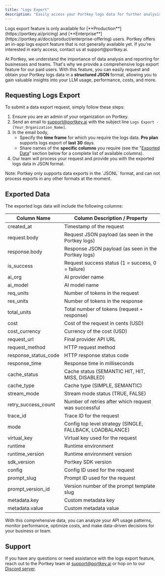 ```yaml
---
title: "Logs Export"
description: "Easily access your Portkey logs data for further analysis and reporting"
---
```


<Info>
   Logs export feature is only available for [**Production**](https://portkey.ai/pricing) and [**Enterprise**](https://portkey.ai/docs/product/enterprise-offering) users.
</Info>

<Note>
Portkey offers an in-app logs export feature that is not generally available yet. If you're interested in early access, contact us at support@portkey.ai.
</Note>

At Portkey, we understand the importance of data analysis and reporting for businesses and teams. That's why we provide a comprehensive logs export feature for our paid users. With this feature, you can easily request and obtain your Portkey logs data in a **structured JSON** format, allowing you to gain valuable insights into your LLM usage, performance, costs, and more.

## Requesting Logs Export

To submit a data export request, simply follow these steps:

1. Ensure you are an admin of your organization on Portkey.
2. Send an email to [support@portkey.ai](mailto:support@portkey.ai) with the subject line `Logs Export - [Your_Organization_Name]`.
3. In the email body,
   * Specify the **time frame** for which you require the logs data. **Pro plan** supports logs export of **last 30** days.
   * Share names of the **specific columns** you require (see the "[Exported Data](/product/observability/logs-export#exported-data)" section below for a complete list of available columns).
4. Our team will process your request and provide you with the exported logs data in JSON format.

<Note>
   Note: Portkey only supports data exports in the `JSONL` format, and can not process exports in any other formats at the moment.
</Note>

## Exported Data

The exported logs data will include the following columns:

| Column Name            | Column Description / Property                             |
| ---------------------- | --------------------------------------------------------- |
| created\_at            | Timestamp of the request                                  |
| request.body           | Request JSON payload (as seen in the Portkey logs)        |
| response.body          | Response JSON payload (as seen in the Portkey logs)       |
| is\_success            | Request success status (1 = success, 0 = failure)         |
| ai\_org                | AI provider name                                          |
| ai\_model              | AI model name                                             |
| req\_units             | Number of tokens in the request                           |
| res\_units             | Number of tokens in the response                          |
| total\_units           | Total number of tokens (request + response)               |
| cost                   | Cost of the request in cents (USD)                        |
| cost\_currency         | Currency of the cost (USD)                                |
| request\_url           | Final provider API URL                                    |
| request\_method        | HTTP request method                                       |
| response\_status\_code | HTTP response status code                                 |
| response\_time         | Response time in milliseconds                             |
| cache\_status          | Cache status (SEMANTIC HIT, HIT, MISS, DISABLED)          |
| cache\_type            | Cache type (SIMPLE, SEMANTIC)                             |
| stream\_mode           | Stream mode status (TRUE, FALSE)                          |
| retry\_success\_count  | Number of retries after which request was successful      |
| trace\_id              | Trace ID for the request                                  |
| mode                   | Config top level strategy (SINGLE, FALLBACK, LOADBALANCE) |
| virtual\_key           | Virtual key used for the request                          |
| runtime                | Runtime environment                                       |
| runtime\_version       | Runtime environment version                               |
| sdk\_version           | Portkey SDK version                                       |
| config                 | Config ID used for the request                            |
| prompt\_slug           | Prompt ID used for the request                            |
| prompt\_version\_id    | Version number of the prompt template slug                |
| metadata.key           | Custom metadata key                                       |
| metadata.value         | Custom metadata value                                     |

With this comprehensive data, you can analyze your API usage patterns, monitor performance, optimize costs, and make data-driven decisions for your business or team.

## Support

If you have any questions or need assistance with the logs export feature, reach out to the Portkey team at support@portkey.ai or hop on to our [Discord server](https://portkey.ai/community).
